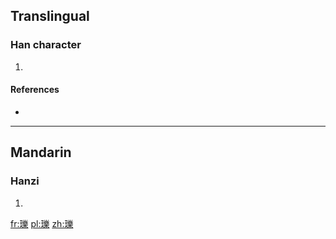 ==Translingual==

===Han character===
{{Han char|rn=96|rad=玉|as=15|sn=19|four=1219<sub>4</sub>|canj=一土女戈木 (MGVID)}}

# {{defn|Han|sort=玉15}}

====References====
* {{Han ref|kx=0744.290|dkj=21321|dj=1153.120|hdz=21145.060|uh=74C5|ud=29893|bh=F274|bd=62068}}

----

==Mandarin==

===Hanzi===
{{cmn-hanzi|pin=[[lì]] ([[li4]])|wg=li<sup>4</sup>}}

# {{defn|Mandarin|sort=玉15}}

[[fr:瓅]]
[[pl:瓅]]
[[zh:瓅]]